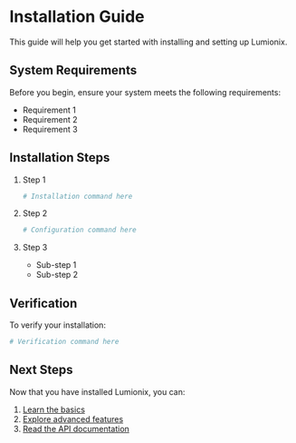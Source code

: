 # Installation Guide

This guide will help you get started with installing and setting up Lumionix.

## System Requirements

Before you begin, ensure your system meets the following requirements:

- Requirement 1
- Requirement 2
- Requirement 3

## Installation Steps

1. Step 1

   ```bash
   # Installation command here
   ```

2. Step 2

   ```bash
   # Configuration command here
   ```

3. Step 3
   - Sub-step 1
   - Sub-step 2

## Verification

To verify your installation:

```bash
# Verification command here
```

## Next Steps

Now that you have installed Lumionix, you can:

1. [Learn the basics](/docs/basic-usage)
2. [Explore advanced features](/docs/advanced-features)
3. [Read the API documentation](/docs/api)
